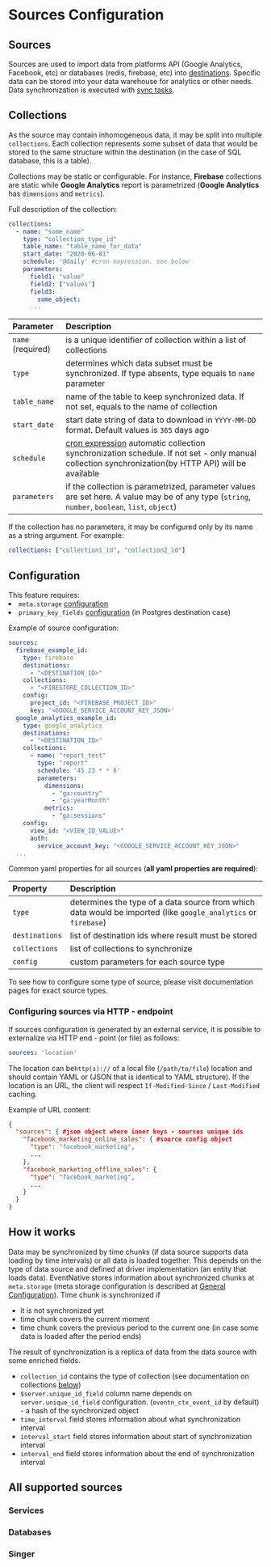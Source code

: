 
# Sources Configuration

## Sources

Sources are used to import data from platforms API (Google Analytics, Facebook, etc) or databases (redis, firebase, etc) into [destinations](/docs/destinations-configuration).
Specific data can be stored into your data warehouse for analytics or other needs. Data synchronization is executed with [sync tasks](/docs/sources-configuration/sync-tasks).

## Collections

As the source may contain inhomogeneous data, it may be split into multiple `collections`. Each collection represents some subset of data that would be stored to the same structure within the destination (in the case of SQL database, this is a table).

Collections may be static or configurable. For instance, **Firebase** collections are static while **Google Analytics** report is parametrized (**Google Analytics** has `dimensions` and `metrics`).

Full description of the collection:

```yaml
collections:
  - name: "some_name"
    type: "collection_type_id"
    table_name: "table_name_for_data"
    start_date: "2020-06-01"
    schedule: '@daily' #cron expression. see below
    parameters:
      field1: "value"
      field2: ["values"]
      field3: 
        some_object:
      ...
```

| Parameter | Description |
| :--- | :--- |
| `name` (required)  | is a unique identifier of collection within a list of collections |
| `type`  | determines which data subset must be synchronized. If type absents, type equals to `name` parameter |
| `table_name` | name of the table to keep synchronized data. If not set, equals to the name of collection |
| `start_date` | start date string of data to download in `YYYY-MM-DD` format. Default values is `365` days ago |
| `schedule`   | [cron expression](https://en.wikipedia.org/wiki/Cron) automatic collection synchronization schedule. If not set - only manual collection synchronization(by HTTP API) will be available |
| `parameters` | if the collection is parametrized, parameter values are set here. A value may be of any type (`string`, `number`, `boolean`, `list`, `object`) |

If the collection has no parameters, it may be configured only by its name as a string argument. For example:

```yaml
collections: ["collection1_id", "collection2_id"]
```

## Configuration

<Hint>
    This feature requires:
    <li><code inline="true">meta.storage</code> <a href="/docs/configuration">configuration</a></li>
    <li><code inline="true">primary_key_fields</code> <a href="/docs/configuration/primary-keys-configuration">configuration</a> (in Postgres destination case)</li>
</Hint>

Example of source configuration:

```yaml
sources:
  firebase_example_id:
    type: firebase
    destinations:
      - "<DESTINATION_ID>"
    collections:
      - "<FIRESTORE_COLLECTION_ID>"
    config:
      project_id: "<FIREBASE_PROJECT_ID>"
      key: '<GOOGLE_SERVICE_ACCOUNT_KEY_JSON>'
  google_analytics_example_id:
    type: google_analytics
    destinations:
      - "<DESTINATION_ID>"
    collections:
      - name: "report_test"
        type: "report"
        schedule: '45 23 * * 6'
        parameters:
          dimensions:
            - "ga:country"
            - "ga:yearMonth"
          metrics:
            - "ga:sessions"
    config:
      view_id: "<VIEW_ID_VALUE>"
      auth:
        service_account_key: "<GOOGLE_SERVICE_ACCOUNT_KEY_JSON>"
  ...

```

Common yaml properties for all sources (**all yaml properties are required**):

| Property | Description |
| :--- | :--- |
| `type`  | determines the type of a data source from which data would be imported (like `google_analytics` or `firebase`) |
| `destinations`  | list of destination ids where result must be stored |
| `collections`  | list of collections to synchronize |
| `config` | custom parameters for each source type |

To see how to configure some type of source, please visit documentation pages for exact source types.

### Configuring sources via HTTP - endpoint

If sources configuration is generated by an external service, it is possible to externalize via HTTP end - point \(or file\) as follows:

```yaml
sources: 'location'
```

The location can be`http(s)://` of a local file \(`/path/to/file`\) location and should contain YAML or \(JSON that is identical to YAML structure\). If the location is an URL, the client will respect `If-Modified-Since` / `Last-Modified` caching.

Example of URL content:

```json
{
  "sources": { #json object where inner keys - sources unique ids
    "facebook_marketing_online_sales": { #source config object
      "type": "facebook_marketing",
      ...
    },
    "facebook_marketing_offline_sales": {
      "type": "facebook_marketing",
      ...
    }
  }
}
```

## How it works

Data may be synchronized by time chunks (if data source supports data loading by time intervals) or all data is loaded together. This depends on the type of data source and defined at driver implementation (an entity that loads data). EventNative stores information about synchronized chunks at `meta.storage` (meta storage configuration is described at [General Configuration](/docs/configuration)). Time chunk is synchronized if

* it is not synchronized yet
* time chunk covers the current moment
* time chunk covers the previous period to the current one (in case some data is loaded after the period ends)

The result of synchronization is a replica of data from the data source with some enriched fields. 

* `collection_id` contains the type of collection (see documentation on collections [below](/docs/sources-configuration#collections))
* `$server.unique_id_field` column name depends on `server.unique_id_field` configuration. (`eventn_ctx_event_id` by default) - a hash of the synchronized object
* `time_interval` field stores information about what synchronization interval
* `interval_start` field stores information about start of synchronization interval
* `interval_end` field stores information about the end of synchronization interval

## All supported sources

### Services

<LargeLink href="/docs/sources-configuration/facebook-marketing" title="Facebook Marketing"/>

<LargeLink href="/docs/sources-configuration/google-analytics" title="Google Analytics"/>

<LargeLink href="/docs/sources-configuration/google-play" title="Google Play"/>

### Databases

<LargeLink href="/docs/sources-configuration/firebase" title="Firebase"/>

<LargeLink href="/docs/sources-configuration/redis" title="Redis"/>

### Singer

<LargeLink href="/docs/sources-configuration/singer-taps" title="Singer"/>